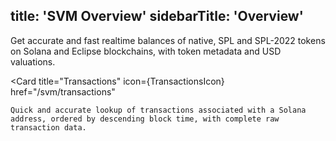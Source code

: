 title: 'SVM Overview'
sidebarTitle: 'Overview'
---


<CardGroup cols={2}>
  <Card
    title="Balances"
    icon={TokenBalancesIcon}
    href="/svm/balances"
  >
    Get accurate and fast realtime balances of native, SPL and SPL-2022 tokens on Solana and Eclipse blockchains, with token metadata and USD valuations.
  </Card>

  <Card
    title="Transactions"
    icon={TransactionsIcon}
    href="/svm/transactions"
  >
    Quick and accurate lookup of transactions associated with a Solana address, ordered by descending block time, with complete raw transaction data.
  </Card>
</CardGroup>
